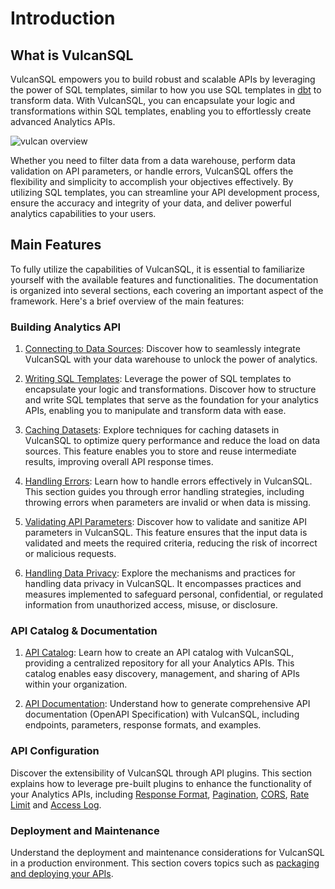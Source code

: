 # Introduction

## What is VulcanSQL
VulcanSQL empowers you to build robust and scalable APIs by leveraging the power of SQL templates, similar to how you use SQL templates in [dbt](https://www.getdbt.com/) to transform data. With VulcanSQL, you can encapsulate your logic and transformations within SQL templates, enabling you to effortlessly create advanced Analytics APIs.

![vulcan overview](../static/img/vulcan-overview.png)

Whether you need to filter data from a data warehouse, perform data validation on API parameters, or handle errors, VulcanSQL offers the flexibility and simplicity to accomplish your objectives effectively. By utilizing SQL templates, you can streamline your API development process, ensure the accuracy and integrity of your data, and deliver powerful analytics capabilities to your users.

## Main Features
To fully utilize the capabilities of VulcanSQL, it is essential to familiarize yourself with the available features and functionalities. The documentation is organized into several sections, each covering an important aspect of the framework. Here's a brief overview of the main features:

### Building Analytics API
1. [Connecting to Data Sources](./connect/overview):
Discover how to seamlessly integrate VulcanSQL with your data warehouse to unlock the power of analytics.

1. [Writing SQL Templates](./develop/overview):
Leverage the power of SQL templates to encapsulate your logic and transformations. Discover how to structure and write SQL templates that serve as the foundation for your analytics APIs, enabling you to manipulate and transform data with ease.

1. [Caching Datasets](./develop/cache):
Explore techniques for caching datasets in VulcanSQL to optimize query performance and reduce the load on data sources. This feature enables you to store and reuse intermediate results, improving overall API response times.

1. [Handling Errors](./develop/error):
Learn how to handle errors effectively in VulcanSQL. This section guides you through error handling strategies, including throwing errors when parameters are invalid or when data is missing.

1. [Validating API Parameters](./develop/validator):
Discover how to validate and sanitize API parameters in VulcanSQL. This feature ensures that the input data is validated and meets the required criteria, reducing the risk of incorrect or malicious requests.

1. [Handling Data Privacy](./data-privacy/overview):
Explore the mechanisms and practices for handling data privacy in VulcanSQL. It encompasses practices and measures implemented to safeguard personal, confidential, or regulated information from unauthorized access, misuse, or disclosure.

### API Catalog & Documentation
1. [API Catalog](catalog/catalog-intro):
Learn how to create an API catalog with VulcanSQL, providing a centralized repository for all your Analytics APIs. This catalog enables easy discovery, management, and sharing of APIs within your organization.

1. [API Documentation](./develop/api-doc):
Understand how to generate comprehensive API documentation (OpenAPI Specification) with VulcanSQL, including endpoints, parameters, response formats, and examples.

### API Configuration
Discover the extensibility of VulcanSQL through API plugins. This section explains how to leverage pre-built plugins to enhance the functionality of your Analytics APIs, including [Response Format](./api-plugin/format), [Pagination](./api-plugin/pagination), [CORS](./api-plugin/cors), [Rate Limit](./api-plugin/rate-limit) and [Access Log](./api-plugin/access-log).

### Deployment and Maintenance
Understand the deployment and maintenance considerations for VulcanSQL in a production environment. This section covers topics such as [packaging and deploying your APIs](./deployment).
